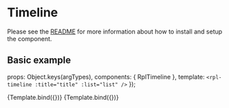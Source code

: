 
<Meta title="Molecules/Timeline" />

# Timeline
Please see the [README](https://github.com/dpc-sdp/ripple/blob/master/packages/components/Molecules/Timeline/README.md) for more information about how to install and setup the component.

## Basic example

  props: Object.keys(argTypes),
  components: { RplTimeline },
  template: `<rpl-timeline :title="title" :list="list" />`
});

<Canvas>
  <Story
    name="Default"
    args={{
      title: 'Timeline Heading',
      list: [
        {
          image: 'https://via.placeholder.com/320x240',
          title: 'Timeline item with link',
          url: '#',
          dateStart: '2019-01-01T09:00:00.000+10:00',
          dateEnd: '2020-12-01T09:00:00.000+10:00',
          description: 'Contains image, title, internal URL, different start / end date and description.'
        }, {
          title: 'Timeline item 2',
          subtitle: 'Contains title and custom subtitle.'
        }, {
          image: 'https://via.placeholder.com/88x88',
          title: 'Timeline item 3',
          dateStart: '2018-01-01T09:00:00.000+10:00',
          dateEnd: '2018-01-15T09:00:00.000+10:00',
          subtitle: 'Custom subtitle - this should not show.',
          description: 'Contains image, title, different start / end date, subtitle (hidden) and description.'
        }, {
          title: 'Timeline item 4',
          dateStart: '2018-03-01T09:00:00.000+10:00',
          dateEnd: '2018-03-01T09:00:00.000+10:00',
          description: 'Contains title, matching start / end date and description.'
        }, {
          image: 'https://via.placeholder.com/88x88',
          title: 'Timeline item 5 with link',
          url: 'https://www.google.com',
          description: 'Contains an image, title, external URL and description.'
        }
      ],
    }}
  >
    {Template.bind({})}
  </Story>
  <Story
    name="WithProgress"
    args={{
      list: [
        {
          title: 'Start',
          subtitle: 'Q2, 2018'
        }, {
          title: 'Planning'
        }, {
          title: 'Design',
          current: true
        }, {
          title: 'Construction'
        }, {
          title: 'Finish',
          subtitle: 'Q1, 2021'
        }
      ],
    }}
  >
    {Template.bind({})}
  </Story>
</Canvas>

<ArgsTable of={RplTimeline} />

